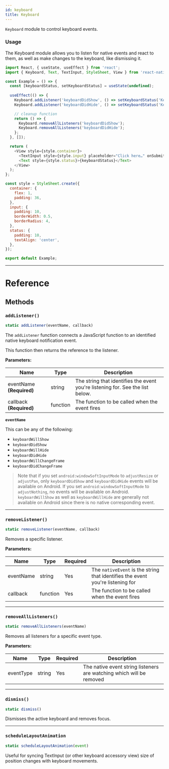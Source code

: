 ```yaml
---
id: keyboard
title: Keyboard
---
```


`Keyboard` module to control keyboard events.

### Usage

The Keyboard module allows you to listen for native events and react to them, as well as make changes to the keyboard, like dismissing it.

```js
import React, { useState, useEffect } from 'react';
import { Keyboard, Text, TextInput, StyleSheet, View } from 'react-native';

const Example = () => {
  const [keyboardStatus, setKeyboardStatus] = useState(undefined);
  
  useEffect(() => {
    Keyboard.addListener('keyboardDidShow', () => setKeyboardStatus('Keyboard Shown'));
    Keyboard.addListener('keyboardDidHide', () => setKeyboardStatus('Keyboard Hidden'));

    // cleanup function
    return () => {
      Keyboard.removeAllListeners('keyboardDidShow');
      Keyboard.removeAllListeners('keyboardDidHide');
    };
  }, []);

  return (
    <View style={style.container}>
      <TextInput style={style.input} placeholder="Click here…" onSubmitEditing={Keyboard.dismiss} />
      <Text style={style.status}>{keyboardStatus}</Text>
    </View>
  );
};

const style = StyleSheet.create({
  container: {
    flex: 1,
    padding: 36,
  },
  input: {
    padding: 10,
    borderWidth: 0.5,
    borderRadius: 4,
  },
  status: {
    padding: 10,
    textAlign: 'center',
  },
});

export default Example;
```

---

# Reference

## Methods

### `addListener()`

```js
static addListener(eventName, callback)
```

The `addListener` function connects a JavaScript function to an identified native keyboard notification event.

This function then returns the reference to the listener.

**Parameters:**

| Name                     | Type     | Description                                                                    |
| ------------------------ | -------- | ------------------------------------------------------------------------------ |
| eventName **(Required)** | string   | The string that identifies the event you're listening for. See the list below. |
| callback **(Required)**  | function | The function to be called when the event fires                                 |

**`eventName`**

This can be any of the following:

- `keyboardWillShow`
- `keyboardDidShow`
- `keyboardWillHide`
- `keyboardDidHide`
- `keyboardWillChangeFrame`
- `keyboardDidChangeFrame`

> Note that if you set `android:windowSoftInputMode` to `adjustResize` or `adjustPan`, only `keyboardDidShow` and `keyboardDidHide` events will be available on Android. If you set `android:windowSoftInputMode` to `adjustNothing`, no events will be available on Android. `keyboardWillShow` as well as `keyboardWillHide` are generally not available on Android since there is no native corresponding event.

---

### `removeListener()`

```js
static removeListener(eventName, callback)
```

Removes a specific listener.

**Parameters:**

| Name      | Type     | Required | Description                                                                    |
| --------- | -------- | -------- | ------------------------------------------------------------------------------ |
| eventName | string   | Yes      | The `nativeEvent` is the string that identifies the event you're listening for |
| callback  | function | Yes      | The function to be called when the event fires                                 |

---

### `removeAllListeners()`

```js
static removeAllListeners(eventName)
```

Removes all listeners for a specific event type.

**Parameters:**

| Name      | Type   | Required | Description                                                          |
| --------- | ------ | -------- | -------------------------------------------------------------------- |
| eventType | string | Yes      | The native event string listeners are watching which will be removed |

---

### `dismiss()`

```js
static dismiss()
```

Dismisses the active keyboard and removes focus.

---

### `scheduleLayoutAnimation`

```js
static scheduleLayoutAnimation(event)
```

Useful for syncing TextInput (or other keyboard accessory view) size of position changes with keyboard movements.
